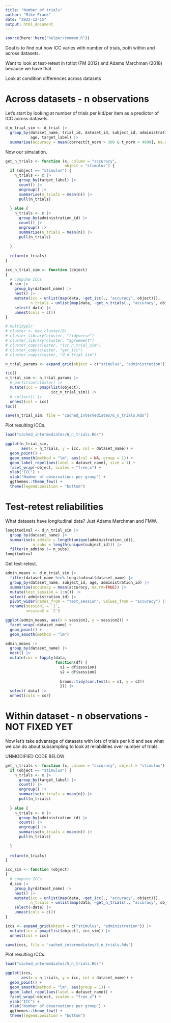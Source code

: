 ```yaml
---
title: "Number of trials"
author: "Mike Frank"
date: "2022-12-15"
output: html_document
---
```


```r
source(here::here("helper/common.R"))
```

Goal is to find out how ICC varies with number of trials, both within and across datasets. 

Want to look at test-retest in totlot (FM 2012) and Adams Marchman (2018) because we have that. 

Look at condition differences across datasets

# Across datasets - n observations

Let's start by looking at number of trials per kid/per item as a predictor of ICC across datasets. 

```r
d_n_trial_sim <- d_trial |>
  group_by(dataset_name, trial_id, dataset_id, subject_id, administration_id,
           age, target_label) |>
  summarise(accuracy = mean(correct[t_norm > 300 & t_norm < 4000], na.rm=TRUE)) 
```

Now our simulation. 

```r
get_n_trials <- function (x, column = "accuracy", 
                          object = "stimulus") {
  if (object == "stimulus") {
    n_trials <- x |>
      group_by(target_label) |>
      count() |>
      ungroup() |>
      summarise(n_trials = mean(n)) |>
      pull(n_trials)
      
  } else {
    n_trials <- x |>
      group_by(administration_id) |>
      count() |>
      ungroup() |>
      summarise(n_trials = mean(n)) |>
      pull(n_trials)
      
  }
  
  return(n_trials)
}

icc_n_trial_sim <- function (object) 
{
  # compute ICCs
  d_sim |> 
    group_by(dataset_name) |> 
    nest() |>
    mutate(icc = unlist(map(data, ~get_icc(., "accuracy", object))),
           n_trials = unlist(map(data, ~get_n_trials(., "accuracy", object)))) |>
    select(-data) |>
    unnest(cols = c()) 
}

```


```r

# multidyplr 
# cluster <- new_cluster(8) 
# cluster_library(cluster, "tidyverse")
# cluster_library(cluster, "agreement")
# cluster_copy(cluster, "icc_n_trial_sim")
# cluster_copy(cluster, "get_icc")
# cluster_copy(cluster, "d_n_trial_sim")

n_trial_params <- expand_grid(object = c("stimulus", "administration"))

tic()
n_trial_sim <- n_trial_params |> 
  # partition(cluster) |>
  mutate(icc = pmap(list(object), 
                    icc_n_trial_sim)) |>
  # collect() |>
  unnest(col = icc)
toc()

save(n_trial_sim, file = "cached_intermediates/6_n_trials.Rds")
```

Plot resulting ICCs.

```r
load("cached_intermediates/6_n_trials.Rds")

ggplot(n_trial_sim,
       aes(x = n_trials, y = icc, col = dataset_name)) + 
  geom_point() + 
  geom_smooth(method = "lm", aes(col = NA, group = 1)) +
  geom_label_repel(aes(label = dataset_name), size = 1) +
  facet_wrap(~object, scales = "free_x") + 
  ylab("ICC") + 
  xlab("Number of observations per group") + 
  ggthemes::theme_few() + 
  theme(legend.position = "bottom") 
```

# Test-retest reliabilities

What datasets have longitudinal data? Just Adams Marchman and FMW.

```r
longitudinal <- d_n_trial_sim |>
  group_by(dataset_name) |>
  summarise(n_admins = length(unique(administration_id)), 
            n_subs = length(unique(subject_id))) |>
  filter(n_admins != n_subs) 
longitudinal
```

Get test-retest. 

```r
admin_means <- d_n_trial_sim |>
  filter(dataset_name %in% longitudinal$dataset_name) |>
  group_by(dataset_name, subject_id, age, administration_id) |>
  summarise(accuracy = mean(accuracy, na.rm=TRUE)) |>
  mutate(test_session = 1:n()) |>
  select(-administration_id) |>
  pivot_wider(names_from = "test_session", values_from = "accuracy") |>
  rename(session1 = `1`, 
         session2 = `2`)

ggplot(admin_means, aes(x = session1, y = session2)) +
  facet_wrap(~dataset_name) + 
  geom_point() + 
  geom_smooth(method = "lm")

admin_means |>
  group_by(dataset_name) |>
  nest() |>
  mutate(cor = lapply(data, 
                      function(df) {
                        s1 = df$session1 
                        s2 = df$session2
                        
                        broom::tidy(cor.test(x = s1, y = s2))
                        })) |>
  select(-data) |>
  unnest(cols = cor)
```



# Within dataset - n observations - NOT FIXED YET

Now let's take advantage of datasets with lots of trials per kid and see what we can do about subsampling to look at reliabilities over number of trials.

UNMODIFIED CODE BELOW

```r
get_n_trials <- function (x, column = "accuracy", object = "stimulus") {
  if (object == "stimulus") {
    n_trials <- x |>
      group_by(target_label) |>
      count() |>
      ungroup() |>
      summarise(n_trials = mean(n)) |>
      pull(n_trials)
      
  } else {
    n_trials <- x |>
      group_by(administration_id) |>
      count() |>
      ungroup() |>
      summarise(n_trials = mean(n)) |>
      pull(n_trials)
      
  }
  
  return(n_trials)
}

icc_sim <- function (object) 
{
  # compute ICCs
  d_sim |> 
    group_by(dataset_name) |> 
    nest() |>
    mutate(icc = unlist(map(data, ~get_icc(., "accuracy", object))),
           n_trials = unlist(map(data, ~get_n_trials(., "accuracy", object)))) |>
    select(-data) |>
    unnest(cols = c()) 
}

```


```r
iccs <- expand_grid(object = c("stimulus", "administration")) |>
  mutate(icc = pmap(list(object), icc_sim)) |>
  unnest(col = icc)

save(iccs, file = "cached_intermediates/5_n_trials.Rds")
```

Plot resulting ICCs.

```r
load("cached_intermediates/5_n_trials.Rds")

ggplot(iccs,
       aes(x = n_trials, y = icc, col = dataset_name)) + 
  geom_point() + 
  geom_smooth(method = "lm", aes(group = 1)) +
  geom_label_repel(aes(label = dataset_name)) + 
  facet_wrap(~object, scales = "free_x") + 
  ylab("ICC") + 
  xlab("Number of observations per group") + 
  ggthemes::theme_few() + 
  theme(legend.position = "bottom") 

```
